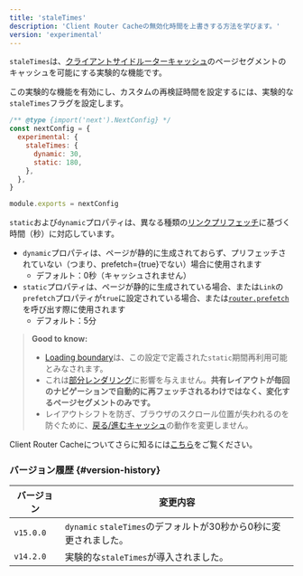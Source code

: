 ```yaml
---
title: 'staleTimes'
description: 'Client Router Cacheの無効化時間を上書きする方法を学びます。'
version: 'experimental'
---
```


`staleTimes`は、[クライアントサイドルーターキャッシュ](/docs/app/building-your-application/caching#client-side-router-cache)のページセグメントのキャッシュを可能にする実験的な機能です。

この実験的な機能を有効にし、カスタムの再検証時間を設定するには、実験的な`staleTimes`フラグを設定します。

```js title="next.config.js"
/** @type {import('next').NextConfig} */
const nextConfig = {
  experimental: {
    staleTimes: {
      dynamic: 30,
      static: 180,
    },
  },
}

module.exports = nextConfig
```

`static`および`dynamic`プロパティは、異なる種類の[リンクプリフェッチ](/docs/app/api-reference/components/link#prefetch)に基づく時間（秒）に対応しています。

- `dynamic`プロパティは、ページが静的に生成されておらず、プリフェッチされていない（つまり、prefetch={true}でない）場合に使用されます
  - デフォルト：0秒（キャッシュされません）
- `static`プロパティは、ページが静的に生成されている場合、または`Link`の`prefetch`プロパティが`true`に設定されている場合、または[`router.prefetch`](/docs/app/building-your-application/caching#routerprefetch)を呼び出す際に使用されます
  - デフォルト：5分

> **Good to know:**
>
> - [Loading boundary](/docs/app/api-reference/file-conventions/loading)は、この設定で定義された`static`期間再利用可能とみなされます。
> - これは[部分レンダリング](/docs/app/building-your-application/routing/linking-and-navigating#4-partial-rendering)に影響を与えません。**共有レイアウトが毎回のナビゲーションで自動的に再フェッチされるわけではなく、変化するページセグメントのみです。**
> - レイアウトシフトを防ぎ、ブラウザのスクロール位置が失われるのを防ぐために、[戻る/進むキャッシュ](/docs/app/building-your-application/caching#client-side-router-cache)の動作を変更しません。

Client Router Cacheについてさらに知るには[こちら](/docs/app/building-your-application/caching#client-side-router-cache)をご覧ください。

### バージョン履歴 {#version-history}

| バージョン | 変更内容                                                          |
| ---------- | ----------------------------------------------------------------- |
| `v15.0.0`  | `dynamic` `staleTimes`のデフォルトが30秒から0秒に変更されました。 |
| `v14.2.0`  | 実験的な`staleTimes`が導入されました。                            |
